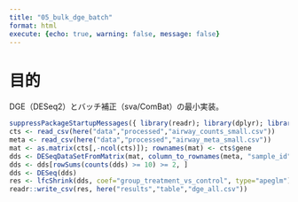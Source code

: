 ```yaml
---
title: "05_bulk_dge_batch"
format: html
execute: {echo: true, warning: false, message: false}
---
```


# 目的
DGE（DESeq2）とバッチ補正（sva/ComBat）の最小実装。

```r
suppressPackageStartupMessages({ library(readr); library(dplyr); library(DESeq2); library(here) })
cts <- read_csv(here("data","processed","airway_counts_small.csv"))
meta <- read_csv(here("data","processed","airway_meta_small.csv"))
mat <- as.matrix(cts[,-ncol(cts)]); rownames(mat) <- cts$gene
dds <- DESeqDataSetFromMatrix(mat, column_to_rownames(meta, "sample_id"), design=~ group)
dds <- dds[rowSums(counts(dds) >= 10) >= 2, ]
dds <- DESeq(dds)
res <- lfcShrink(dds, coef="group_treatment_vs_control", type="apeglm") |> as.data.frame() |> tibble::rownames_to_column("gene")
readr::write_csv(res, here("results","table","dge_all.csv"))
```
